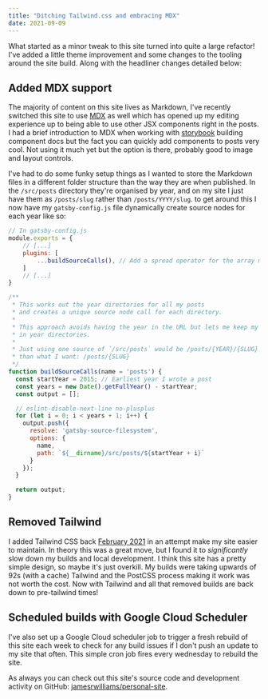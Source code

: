 ```yaml
---
title: "Ditching Tailwind.css and embracing MDX"
date: 2021-09-09
---
```


What started as a minor tweak to this site turned into quite a large refactor! I've added a little theme improvement
and some changes to the tooling around the site build. Along with the headliner changes detailed below:

## Added MDX support

The majority of content on this site lives as Markdown, I've recently switched this site to use
[MDX](https://mdxjs.com/) as well which has opened up my editing experience up to being able to use other JSX components right
in the posts. I had a brief introduction to MDX when working with [storybook](https://storybook.js.org/) building
component docs but the fact you can quickly add components to posts very cool. Not using it much yet but the option is
there, probably good to image and layout controls.

I've had to do some funky setup things as I wanted to store the Markdown files in a different
folder structure than the way they are when published. In the `/src/posts` directory they're organised
by year, and on my site I just have them as `/posts/slug` rather than `/posts/YYYY/slug`. to get around this I now
have my `gatsby-config.js` file dynamically create source nodes for each year like so:

```js
// In gatsby-config.js
module.exports = {
    // [...]
    plugins: [
        ...buildSourceCalls(), // Add a spread operator for the array my function returns
    ]
    // [...]
}

/**
 * This works out the year directories for all my posts
 * and creates a unique source node call for each directory.
 *
 * This approach avoids having the year in the URL but lets me keep my posts organised
 * in year directories.
 *
 * Just using one source of `/src/posts` would be /posts/{YEAR}/{SLUG} rather
 * than what I want: /posts/{SLUG}
 */
function buildSourceCalls(name = 'posts') {
  const startYear = 2015; // Earliest year I wrote a post
  const years = new Date().getFullYear() - startYear;
  const output = [];

  // eslint-disable-next-line no-plusplus
  for (let i = 0; i < years + 1; i++) {
    output.push({
      resolve: 'gatsby-source-filesystem',
      options: {
        name,
        path: `${__dirname}/src/posts/${startYear + i}`
      }
    });
  }

  return output;
}

```

## Removed Tailwind

I added Tailwind CSS back [February 2021](https://github.com/jamesrwilliams/personal-site/pull/35) in an attempt make my
site easier to maintain. In theory this was a great move, but I found it to _significantly_ slow down my builds and local development.
I think this site has a pretty simple design, so maybe it's just overkill. My builds were taking upwards of 92s (with a cache) Tailwind
and the PostCSS process making it work was not worth the cost. Now with Tailwind and all that removed builds are back down to pre-tailwind times!

## Scheduled builds with Google Cloud Scheduler

I've also set up a Google Cloud scheduler job to trigger a fresh rebuild of this site each week to check for any build
issues if I don't push an update to my site that often. This simple cron job fires every wednesday to rebuild the site.

As always you can check out this site's source code and development activity on GitHub: [jamesrwilliams/personal-site](https://github.com/jamesrwilliams/personal-site).

